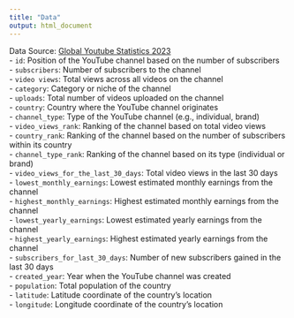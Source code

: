 ```yaml
---
title: "Data"
output: html_document
---
```

Data Source: [Global Youtube Statistics 2023](https://www.kaggle.com/datasets/nelgiriyewithana/global-youtube-statistics-2023)\
- `id`: Position of the YouTube channel based on the number of subscribers\
- `subscribers`: Number of subscribers to the channel\
- `video views`: Total views across all videos on the channel\
- `category`: Category or niche of the channel\
- `uploads`: Total number of videos uploaded on the channel\
- `country`: Country where the YouTube channel originates\
- `channel_type`: Type of the YouTube channel (e.g., individual, brand)\
- `video_views_rank`: Ranking of the channel based on total video views\
- `country_rank`: Ranking of the channel based on the number of subscribers within its country\
- `channel_type_rank`: Ranking of the channel based on its type (individual or brand)\
- `video_views_for_the_last_30_days`: Total video views in the last 30 days\
- `lowest_monthly_earnings`: Lowest estimated monthly earnings from the channel\
- `highest_monthly_earnings`: Highest estimated monthly earnings from the channel\
- `lowest_yearly_earnings`: Lowest estimated yearly earnings from the channel\
- `highest_yearly_earnings`: Highest estimated yearly earnings from the channel\
- `subscribers_for_last_30_days`: Number of new subscribers gained in the last 30 days\
- `created_year`: Year when the YouTube channel was created\
- `population`: Total population of the country\
- `latitude`: Latitude coordinate of the country's location\
- `longitude`: Longitude coordinate of the country's location\